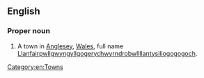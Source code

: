==English==

===Proper noun===
{{en-proper noun}}

# A town in [[Anglesey]], [[Wales]], full name [[Llanfairpwllgwyngyllgogerychwyrndrobwllllantysiliogogogoch]].

[[Category:en:Towns]]